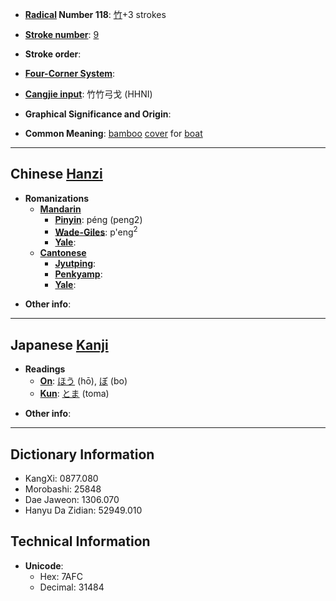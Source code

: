 * '''[[Wiktionary:Chinese radical index| Radical]] Number 118''': [[Wiktionary:Chinese radical index 竹|竹]]+3 strokes

* '''[[Wiktionary:Chinese total strokes index|Stroke number]]''': [[Wiktionary:Chinese total strokes index 9|9]]

* '''Stroke order''': 

* '''[[Wiktionary:Chinese four corner index|Four-Corner System]]''': 

* '''[[Wiktionary:Chinese Cangjie index|Cangjie input]]''': 竹竹弓戈 (HHNI)

* '''Graphical Significance and Origin''': 

* '''Common Meaning''': [[bamboo]] [[cover]] for [[boat]]

----

== Chinese [[Hanzi]] ==

* '''Romanizations'''
** '''[[Mandarin]]'''
*** '''[[Pinyin]]''': péng (peng2)
*** '''[[Wade-Giles]]''': p'eng<sup>2</sup>
*** '''[[Yale]]''': 
** '''[[Cantonese]]'''
*** '''[[Jyutping]]''':
*** '''[[Penkyamp]]''': 
*** '''[[Yale]]''': 

* '''Other info''': 

----

== Japanese [[Kanji]] ==

* '''Readings'''
** '''[[On]]''': [[ほう]] (hō), [[ぼ]] (bo)
** '''[[Kun]]''': [[とま]] (toma)

* '''Other info''':  

----

== Dictionary Information ==

* KangXi: 0877.080
* Morobashi: 25848
* Dae Jaweon: 1306.070
* Hanyu Da Zidian: 52949.010

== Technical Information ==

* '''Unicode''':
** Hex: 7AFC
** Decimal: 31484